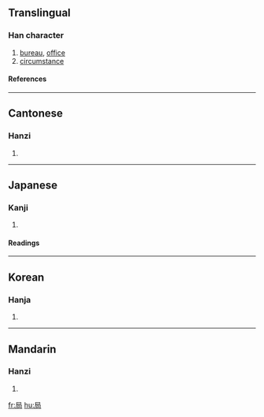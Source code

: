 ==Translingual==
===Han character===
{{Han char|rn=44|rad=尸|as=04|sn=7|four=7722<sub>7</sub>|canj=尸尸口 (SSR)}}
# [[bureau]], [[office]]
# [[circumstance]]
====References====
{{Han ref|kx=0300.220|dkj=07653|dj=0596.150|hdz=20967.080|uh=5C40|ud=23616|bh=A7BD|bd=42941}}
----
==Cantonese==
===Hanzi===
{{yue-hanzi|jyut=|y=guk6}}
# {{defn|Cantonese}}
----
==Japanese==
===Kanji===
{{ja-kanji|grade=3|rs=尸04}}
# {{defn|Japanese}} 
====Readings====
{{ja-readings|on=[[きょく]] (kyoku)|kun=[[つぼね]] (tsubone), [[しきる]] (shikiru)}}
----
==Korean==
===Hanja===
{{ko-hanja|hangeul=국|rv=guk|mr=kuk}}
# {{defn|Korean}}
----
==Mandarin==
===Hanzi===
{{cmn-hanzi|pin=[[jī]] ([[ji1]]), [[jú]] ([[ju2]])|wg=chi<sup>1</sup>, chü<sup>2</sup>}}
# {{defn|Mandarin}}

[[fr:局]]
[[hu:局]]